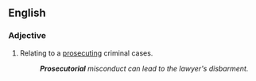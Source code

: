==English==
===Adjective===
{{en-adj}}
# {{context|criminal law}} Relating to a [[prosecuting]] criminal cases.
#: '''''Prosecutorial''' misconduct can lead to the lawyer's disbarment.''